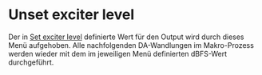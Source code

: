# Unset exciter level

Der in [Set exciter level](/de/help/macro/set-exciter-level) definierte Wert für den Output wird durch dieses Menü aufgehoben. Alle nachfolgenden DA-Wandlungen im Makro-Prozess werden wieder mit dem im jeweiligen Menü definierten dBFS-Wert durchgeführt.